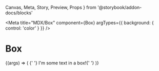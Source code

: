   Canvas,
  Meta,
  Story,
  Preview,
  Props
} from '@storybook/addon-docs/blocks'


<Meta
  title="MDX/Box"
  component={Box}
  argTypes={{ background: { control: 'color' } }}
/>

# Box
<Canvas>
  <Story name="With Text">
    {(args) => (
      <Box css={{ backgroundColor: args.background }}>
        {' '}
        I'm some text in a box!{' '}
      </Box>
    )}
  </Story>
</Canvas>

<Props of={Box} />

